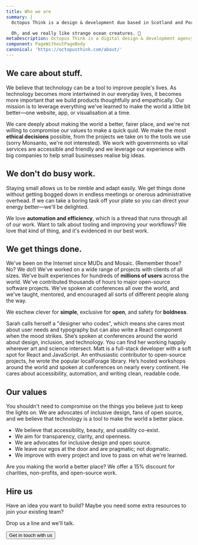 ```yaml
---
title: Who we are
summary: |
  Octopus Think is a design & development duo based in Scotland and Portugal. We build inclusive, usable, and smart digital products. We love open source and are frequent contributors to major  open source projects. We believe technology is a tool to make the world a better place, and we are guided by ethical decision-making.

  Oh, and we really like strange ocean creatures. 🐙
metaDescription: Octopus Think is a digital design & development agency based in Scotland.
component: PageWithoutPageBody
canonical: 'https://octopusthink.com/about/'
---
```




<Panel>

## We **care** about stuff.

We believe that technology can be a tool to improve people's lives. As technology becomes more intertwined in our everyday lives, it becomes more important that we build products thoughtfully and empathically. Our mission is to leverage everything we've learned to make the world a little bit better—one website, app, or visualisation at a time.

We care deeply about making the world a better, fairer place, and we're not willing to compromise our values to make a quick quid. We make the most **ethical decisions** possible, from the projects we take on to the tools we use (sorry Monsanto, we're not interested). We work with governments so vital services are accessible and friendly and we leverage our experience with big companies to help small businesses realise big ideas.

## We don't do **busy work**.

Staying small allows us to be nimble and adapt easily. We get things done without getting bogged down in endless meetings or onerous administrative overhead. If we can take a boring task off your plate so you can direct your energy better—we'll be delighted.

We love **automation and efficiency**, which is a thread that runs through all of our work. Want to talk about tooling and improving your workflows? We love that kind of thing, and it's evidenced in our best work.

## We get things **done**.

We've been on the Internet since MUDs and Mosaic. (Remember those? No? We do!) We've worked on a wide range of projects with clients of all sizes. We've built experiences for hundreds of **millions of users** across the world. We've contributed thousands of hours to major open-source software projects. We've spoken at conferences all over the world, and we've taught, mentored, and encouraged all sorts of different people along the way.

We eschew clever for **simple**, exclusive for **open**, and safety for **boldness**.

</Panel>

<Panel dark gridTablet="1fr 1fr">
  <IllustratedPoint
    label="Sarah London Semark"
    metadata="Chief Design Octopus"
    photo="sarah-serious.jpg"
    photoAlt="Two photos of Sarah: one looking serious, one sticking out her tongue."
    photoHover="sarah-silly.jpg"
  >
    <Paragraph inverse>
      Sarah calls herself a "designer who codes", which means she cares most about user needs and
      typography but can also write a React component when the mood strikes. She’s spoken at
      conferences around the world about design, inclusion, and technology. You can find her working
      happily wherever art and science intersect.
    </Paragraph>
  </IllustratedPoint>
  <IllustratedPoint
    label="Matthew Riley MacPherson"
    metadata="Chief Technical Octopus"
    photo="matt-serious.jpg"
    photoAlt="Two photos of Matt: one serious, looking out a window, and one in which he is being eaten by a stuffed shark and looking silly."
    photoHover="matt-silly.jpg"
  >
    <Paragraph inverse>
      Matt is a full-stack developer with a soft spot for React and JavaScript. An enthusiastic
      contributor to open-source projects, he wrote the popular localForage library. He’s hosted
      workshops around the world and spoken at conferences on nearly every continent. He cares about
      accessibility, automation, and writing clean, readable code.
    </Paragraph>
  </IllustratedPoint>
</Panel>

<Panel>

## Our values

You shouldn't need to compromise on the things you believe just to keep the lights on. We are advocates of inclusive design, fans of open source, and we believe that technology is a tool to make the world a better place.

- We believe that accessibility, beauty, and usability co-exist.
- We aim for transparency, clarity, and openness.
- We are advocates for inclusive design and open source.
- We leave our egos at the door and are pragmatic; not dogmatic.
- We improve with every project and love to pass on what we're learned.

Are you making the world a better place? We offer a 15% discount for charities, non-profits, and open-source work.

## Hire us

Have an idea you want to build? Maybe you need some extra resources to join your existing team?

Drop us a line and we'll talk.

<Button navigation to="/contact" minimal>
  Get in touch with us
</Button>

</Panel>
